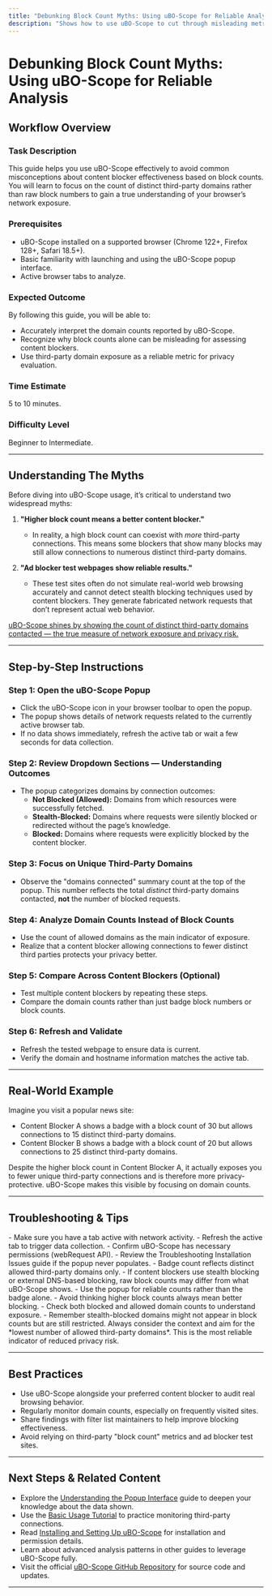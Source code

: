 ```yaml
---
title: "Debunking Block Count Myths: Using uBO-Scope for Reliable Analysis"
description: "Shows how to use uBO-Scope to cut through misleading metrics often used by ad/content blockers. Teaches users how to use third-party domain counts, not block numbers, as the true indication of exposure."
---
```


# Debunking Block Count Myths: Using uBO-Scope for Reliable Analysis

## Workflow Overview

### Task Description
This guide helps you use uBO-Scope effectively to avoid common misconceptions about content blocker effectiveness based on block counts. You will learn to focus on the count of distinct third-party domains rather than raw block numbers to gain a true understanding of your browser’s network exposure.

### Prerequisites
- uBO-Scope installed on a supported browser (Chrome 122+, Firefox 128+, Safari 18.5+).
- Basic familiarity with launching and using the uBO-Scope popup interface.
- Active browser tabs to analyze.

### Expected Outcome
By following this guide, you will be able to:
- Accurately interpret the domain counts reported by uBO-Scope.
- Recognize why block counts alone can be misleading for assessing content blockers.
- Use third-party domain exposure as a reliable metric for privacy evaluation.

### Time Estimate
5 to 10 minutes.

### Difficulty Level
Beginner to Intermediate.

---

## Understanding The Myths

Before diving into uBO-Scope usage, it’s critical to understand two widespread myths:

1. **"Higher block count means a better content blocker."**
   - In reality, a high block count can coexist with *more* third-party connections. This means some blockers that show many blocks may still allow connections to numerous distinct third-party domains.

2. **"Ad blocker test webpages show reliable results."**
   - These test sites often do not simulate real-world web browsing accurately and cannot detect stealth blocking techniques used by content blockers. They generate fabricated network requests that don’t represent actual web behavior.

<u>uBO-Scope shines by showing the count of distinct third-party domains contacted — the true measure of network exposure and privacy risk.</u>

---

## Step-by-Step Instructions

### Step 1: Open the uBO-Scope Popup
- Click the uBO-Scope icon in your browser toolbar to open the popup.
- The popup shows details of network requests related to the currently active browser tab.
- If no data shows immediately, refresh the active tab or wait a few seconds for data collection.

### Step 2: Review Dropdown Sections — Understanding Outcomes
- The popup categorizes domains by connection outcomes:
  - **Not Blocked (Allowed):** Domains from which resources were successfully fetched.
  - **Stealth-Blocked:** Domains where requests were silently blocked or redirected without the page’s knowledge.
  - **Blocked:** Domains where requests were explicitly blocked by the content blocker.

### Step 3: Focus on Unique Third-Party Domains
- Observe the "domains connected" summary count at the top of the popup. This number reflects the total *distinct* third-party domains contacted, **not** the number of blocked requests.

### Step 4: Analyze Domain Counts Instead of Block Counts
- Use the count of allowed domains as the main indicator of exposure.
- Realize that a content blocker allowing connections to fewer distinct third parties protects your privacy better.

### Step 5: Compare Across Content Blockers (Optional)
- Test multiple content blockers by repeating these steps.
- Compare the domain counts rather than just badge block numbers or block counts.

### Step 6: Refresh and Validate
- Refresh the tested webpage to ensure data is current.
- Verify the domain and hostname information matches the active tab.

---

## Real-World Example

Imagine you visit a popular news site:

- Content Blocker A shows a badge with a block count of 30 but allows connections to 15 distinct third-party domains.
- Content Blocker B shows a badge with a block count of 20 but allows connections to 25 distinct third-party domains.

Despite the higher block count in Content Blocker A, it actually exposes you to fewer unique third-party connections and is therefore more privacy-protective. uBO-Scope makes this visible by focusing on domain counts.

---

## Troubleshooting & Tips

<AccordionGroup title="Common Issues and Solutions">
<Accordion title="Popup Not Showing Data">
- Make sure you have a tab active with network activity.
- Refresh the active tab to trigger data collection.
- Confirm uBO-Scope has necessary permissions (webRequest API).
- Review the Troubleshooting Installation Issues guide if the popup never populates.
</Accordion>
<Accordion title="Badge Count Empty or Incorrect">
- Badge count reflects distinct allowed third-party domains only.
- If content blockers use stealth blocking or external DNS-based blocking, raw block counts may differ from what uBO-Scope shows.
- Use the popup for reliable counts rather than the badge alone.
</Accordion>
<Accordion title="Misinterpretation of Block Counts">
- Avoid thinking higher block counts always mean better blocking.
- Check both blocked and allowed domain counts to understand exposure.
- Remember stealth-blocked domains might not appear in block counts but are still restricted.
</Accordion>
</AccordionGroup>

<Tip>
Always consider the context and aim for the *lowest number of allowed third-party domains*. This is the most reliable indicator of reduced privacy risk.
</Tip>

---

## Best Practices

- Use uBO-Scope alongside your preferred content blocker to audit real browsing behavior.
- Regularly monitor domain counts, especially on frequently visited sites.
- Share findings with filter list maintainers to help improve blocking effectiveness.
- Avoid relying on third-party "block count" metrics and ad blocker test sites.

---

## Next Steps & Related Content

- Explore the [Understanding the Popup Interface](https://your-docs-domain/guides/getting-started-essentials/understanding-the-popup-interface) guide to deepen your knowledge about the data shown.
- Use the [Basic Usage Tutorial](https://your-docs-domain/guides/getting-started-essentials/basic-usage-tutorial) to practice monitoring third-party connections.
- Read [Installing and Setting Up uBO-Scope](https://your-docs-domain/guides/getting-started-essentials/installing-and-setup) for installation and permission details.
- Learn about advanced analysis patterns in other guides to leverage uBO-Scope fully.
- Visit the official [uBO-Scope GitHub Repository](https://github.com/gorhill/uBO-Scope) for source code and updates.

---